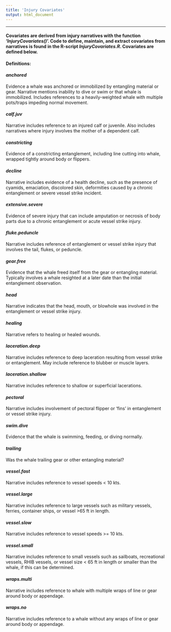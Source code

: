 ```yaml
---
title: 'Injury Covariates'
output: html_document
---
```

****
#### Covariates are derived from injury narratives with the function '*InjuryCovariates()*'. Code to define, maintain, and extract covariates from narratives is found in the R-script *InjuryCovariates.R*. Covariates are defined below.
  
#### Definitions:

#### <b>*anchored*</b>
<p>Evidence a whale was anchored or immobilized by                                entangling material or gear.  Narrative mentions                                  inability to dive or swim or that whale is                                        immobilized. Includes references to a                                             heavily-weighted whale with multiple pots/traps                                   impeding normal movement.</p>

#### <b>*calf.juv*</b>
<p>Narrative includes reference to an injured calf or juvenile. Also includes narratives where injury involves the mother of a dependent calf.</p>

#### <b>*constricting*</b>
<p>Evidence of a constricting entanglement, including line cutting into whale, wrapped tightly around body or flippers.</p>

#### <b>*decline*</b>
<p>Narrative includes evidence of a health decline, such as the presence of cyamids, emaciation, discolored skin, deformities caused by a chronic entanglement or severe vessel strike incident.</p>

#### <b>*extensive.severe*</b>	
<p>Evidence of severe injury that can include amputation or necrosis of body parts due to a chronic entanglement or acute vessel strike injury.</p>

#### <b>*fluke.peduncle*</b>
<p>Narrative includes reference of entanglement or vessel strike injury that involves the tail, flukes, or peduncle.</p>

#### <b>*gear.free*</b>	
<p>Evidence that the whale freed itself from the gear or entangling material. Typically involves a whale resighted at a later date than the initial entanglement observation.</p>

#### <b>*head*</b>	
<p>Narrative indicates that the head, mouth, or blowhole was involved in the entanglement or vessel strike injury.</p>

#### <b>*healing*</b>
<p>Narrative refers to healing or healed wounds.</p>

#### <b>*laceration.deep*</b>
<p>Narrative includes reference to deep laceration resulting from vessel strike or entanglement. May include reference to blubber or muscle layers.</p>

#### <b>*laceration.shallow*</b>
<p>Narrative includes reference to shallow or superficial lacerations.</p>

#### <b>*pectoral*</b>
<p>Narrative includes involvement of pectoral flipper or ‘fins’ in entanglement or vessel strike injury.</p>

#### <b>*swim.dive*</b>
<p>Evidence that the whale is swimming, feeding, or diving normally.</p>

#### <b>*trailing*</b>			
<p>Was the whale trailing gear or other entangling material?</p>

#### <b>*vessel.fast*</b>
<p>Narrative includes reference to vessel speeds < 10 kts.</p>

#### <b>*vessel.large*</b>
<p>Narrative includes reference to large vessels such as military vessels, ferries, container ships, or vessel >65 ft in length.</p>

#### <b>*vessel.slow*</b>
<p>Narrative includes reference to vessel speeds >= 10 kts.</p>

#### <b>*vessel.small*</b>
<p>Narrative includes reference to small vessels such as sailboats, recreational vessels, RHIB vessels, or vessel size < 65 ft in length or smaller than the whale, if this can be determined.</p>

#### <b>*wraps.multi*</b>
<p>Narrative includes reference to whale with  multiple wraps of line or gear around body or appendage.</p>

#### <b>*wraps.no*</b>
<p>Narrative includes reference to a whale without any wraps of line or gear around body or appendage.</p>

<br><br>

